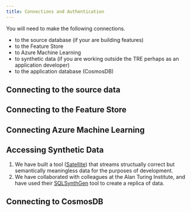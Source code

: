 ```yaml
---
title: Connections and Authentication
---
```


You will need to make the following connections.

- to the source database (if your are building features)
- to the Feature Store
- to Azure Machine Learning
- to synthetic data (if you are working outside the TRE perhaps as an application developer)
- to the application database (CosmosDB)

## Connecting to the source data

## Connecting to the Feature Store

## Connecting Azure Machine Learning

## Accessing Synthetic Data

1. We have built a tool ([Satellite](https://github.com/SAFEHR-data/Satellite)) that streams structually correct but semantically meaningless data for the purposes of development.
2. We have collaborated with colleagues at the Alan Turing Institute, and have used their [SQLSynthGen](https://github.com/alan-turing-institute/sqlsynthgen) tool to create a replica of data.

## Connecting to CosmosDB

